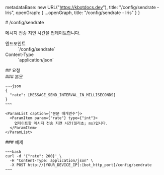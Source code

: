 
  metadataBase: new URL("https://kbotdocs.dev"),
  title: "/config/sendrate - Iris",
  openGraph: {
    ...openGraph,
    title: "/config/sendrate - Iris"
  }
}

<Section>
  # /config/sendrate

  메시지 전송 지연 시간을 업데이트합니다.

  <Dl>
    <Dt>엔드포인트</Dt>
    <Dd>
      <Endpoint method={"POST"}>`/config/sendrate`</Endpoint>
    </Dd>
    <Dt>Content-Type</Dt>
    <Dd>
      `application/json`
    </Dd>
  </Dl>
</Section>
<Section>
  ## 요청

  <Section>
    ### 본문

    ~~~json
    {
      "rate": [MESSAGE_SEND_INTERVAL_IN_MILLISECONDS]
    }
    ~~~

    <ParamList caption={"본문 매개변수"}>
      <ParamItem param={"rate"} type={"int"}>
        업데이트할 메시지 전송 지연 시간(밀리초; ms)입니다.
      </ParamItem>
    </ParamList>
  </Section>
  <Section>
    ### 예제

    ~~~bash
    curl -d '{"rate": 200}' \
      -H "Content-Type: application/json" \
      -X POST http://[YOUR_DEVICE_IP]:[bot_http_port]/config/sendrate
    ~~~
  </Section>
</Section>